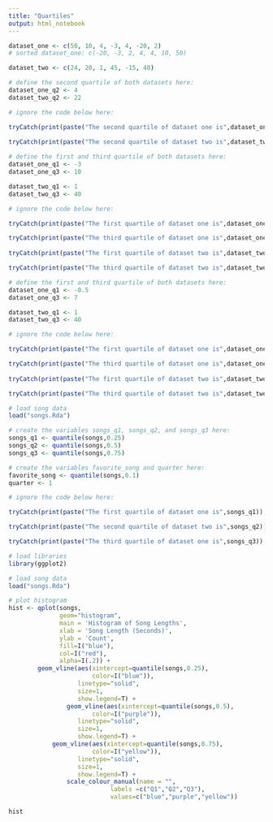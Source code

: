 ```yaml
---
title: "Quartiles"
output: html_notebook
---
```


```r
dataset_one <- c(50, 10, 4, -3, 4, -20, 2)
# sorted dataset_one: c(-20, -3, 2, 4, 4, 10, 50)

dataset_two <- c(24, 20, 1, 45, -15, 40)

# define the second quartile of both datasets here:
dataset_one_q2 <- 4
dataset_two_q2 <- 22
```

```r
# ignore the code below here:

tryCatch(print(paste("The second quartile of dataset one is",dataset_one_q2)), error=function(e) {print("You haven't defined dataset_one_q2")})
         
tryCatch(print(paste("The second quartile of dataset two is",dataset_two_q2)), error=function(e) {print("You haven't defined dataset_two_q2")})
```

```r
# define the first and third quartile of both datasets here:
dataset_one_q1 <- -3
dataset_one_q3 <- 10

dataset_two_q1 <- 1
dataset_two_q3 <- 40
```

```r
# ignore the code below here:

tryCatch(print(paste("The first quartile of dataset one is",dataset_one_q1)), error=function(e) {print("You haven't defined dataset_one_q1")})

tryCatch(print(paste("The third quartile of dataset one is",dataset_one_q3)), error=function(e) {print("You haven't defined dataset_one_q3")})
         
tryCatch(print(paste("The first quartile of dataset two is",dataset_two_q1)), error=function(e) {print("You haven't defined dataset_two_q1")})

tryCatch(print(paste("The third quartile of dataset two is",dataset_two_q3)), error=function(e) {print("You haven't defined dataset_two_q3")})
```

```r
# define the first and third quartile of both datasets here:
dataset_one_q1 <- -0.5
dataset_one_q3 <- 7

dataset_two_q1 <- 1
dataset_two_q3 <- 40
```

```r
# ignore the code below here:

tryCatch(print(paste("The first quartile of dataset one is",dataset_one_q1)), error=function(e) {print("You haven't defined dataset_one_q1")})

tryCatch(print(paste("The third quartile of dataset one is",dataset_one_q3)), error=function(e) {print("You haven't defined dataset_one_q3")})
         
tryCatch(print(paste("The first quartile of dataset two is",dataset_two_q1)), error=function(e) {print("You haven't defined dataset_two_q1")})

tryCatch(print(paste("The third quartile of dataset two is",dataset_two_q3)), error=function(e) {print("You haven't defined dataset_two_q3")})
```

```r
# load song data
load("songs.Rda")
```

```r
# create the variables songs_q1, songs_q2, and songs_q3 here:
songs_q1 <- quantile(songs,0.25)
songs_q2 <- quantile(songs,0.5)
songs_q3 <- quantile(songs,0.75)
```

```r
# create the variables favorite_song and quarter here:
favorite_song <- quantile(songs,0.1)
quarter <- 1
```

```r
# ignore the code below here:

tryCatch(print(paste("The first quartile of dataset one is",songs_q1)), error=function(e) {print("You haven't defined songs_q1")})

tryCatch(print(paste("The second quartile of dataset two is",songs_q2)), error=function(e) {print("You haven't defined songs_q2")})

tryCatch(print(paste("The third quartile of dataset one is",songs_q3)), error=function(e) {print("You haven't defined songs_q3")})
```

```r
# load libraries
library(ggplot2)
```

```r
# load song data
load("songs.Rda")
```

```r
# plot histogram
hist <- qplot(songs,
              geom="histogram",
              main = 'Histogram of Song Lengths',
              xlab = 'Song Length (Seconds)',
              ylab = 'Count',
              fill=I("blue"),
              col=I("red"),
              alpha=I(.2)) +
        geom_vline(aes(xintercept=quantile(songs,0.25),
                       color=I("blue")),
                   linetype="solid",
                   size=1,
                   show.legend=T) +
				geom_vline(aes(xintercept=quantile(songs,0.5),
                       color=I("purple")),
                   linetype="solid",
                   size=1,
                   show.legend=T) +
  			geom_vline(aes(xintercept=quantile(songs,0.75),
                       color=I("yellow")),
                   linetype="solid",
                   size=1,
                   show.legend=T) + 
				scale_colour_manual(name = "",
                            labels =c("Q1","Q2","Q3"),
                            values=c("blue","purple","yellow"))

hist
```

